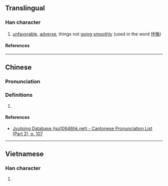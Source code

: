 {{character info/new}}
==Translingual==

===Han character===
{{Han char|rn=61|rad=心|as=05|sn=8|four=99050|canj=PFQ|ids=⿰忄半}}

# [[unfavorable]], [[adverse]], things not [[going]] [[smoothly]] (used in the word [[怑愌]])

====References====
{{Han ref|kx=0380.070|dkj=10438|dj=0708.070|hdz=42287.020|uh=6011}}

----

==Chinese==
{{zh-forms}}

===Pronunciation===
{{zh-pron
|m=bàn
|c=bun6
|cat=
}}

===Definitions===
{{zh-hanzi}}

# {{rfdef|zh}}

====References====
* [http://www.iso10646hk.net/jp/document/download.jsp Jyutping Database (iso10646hk.net) - Cantonese Pronunciation List (Part 2), p. 107]

----

==Vietnamese==

===Han character===
{{vi-readings|rs=心05|reading=bẳn}}

# {{rfdef|vi|sort=心05}}